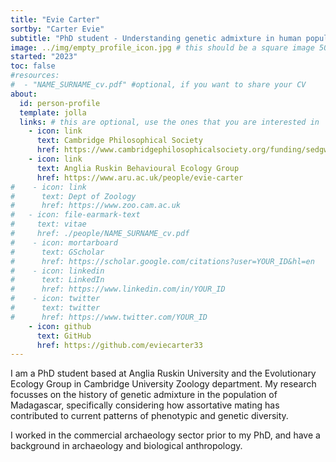 ```yaml
---
title: "Evie Carter"
sortby: "Carter Evie"
subtitle: "PhD student - Understanding genetic admixture in human populations"
image: ../img/empty_profile_icon.jpg # this should be a square image 500px by 500px (or possibly 250px by 250px???)
started: "2023"
toc: false
#resources: 
#  - "NAME_SURNAME_cv.pdf" #optional, if you want to share your CV
about:
  id: person-profile
  template: jolla
  links: # this are optional, use the ones that you are interested in
    - icon: link
      text: Cambridge Philosophical Society
      href: https://www.cambridgephilosophicalsociety.org/funding/sedgwick-studentship-profile/evie-carter
    - icon: link
      text: Anglia Ruskin Behavioural Ecology Group
      href: https://www.aru.ac.uk/people/evie-carter
#    - icon: link
#      text: Dept of Zoology
#      href: https://www.zoo.cam.ac.uk
#   - icon: file-earmark-text
#     text: vitae
#     href: ./people/NAME_SURNAME_cv.pdf
#    - icon: mortarboard
#      text: GScholar
#      href: https://scholar.google.com/citations?user=YOUR_ID&hl=en
#    - icon: linkedin
#      text: LinkedIn
#      href: https://www.linkedin.com/in/YOUR_ID
#    - icon: twitter
#      text: twitter
#      href: https://www.twitter.com/YOUR_ID
    - icon: github
      text: GitHub
      href: https://github.com/eviecarter33
---
```


:::{#person-profile}
:::


I am a PhD student based at Anglia Ruskin University and the Evolutionary Ecology Group in Cambridge University Zoology department. My research focusses on the history of genetic admixture in the population of Madagascar, specifically considering how assortative mating has contributed to current patterns of phenotypic and genetic diversity. 

I worked in the commercial archaeology sector prior to my PhD, and have a background in archaeology and biological anthropology. 
